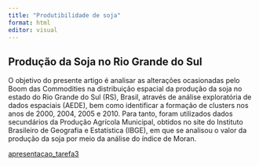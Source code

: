```yaml
---
title: "Produtibilidade de soja"
format: html
editor: visual
---
```


## Produção da Soja no Rio Grande do Sul

O objetivo do presente artigo é analisar as alterações ocasionadas pelo Boom das Commodities na distribuição espacial da produção da soja no estado do Rio Grande do Sul (RS), Brasil, através de análise exploratória de dados espaciais (AEDE), bem como identificar a formação de clusters nos anos de 2000, 2004, 2005 e 2010. Para tanto, foram utilizados dados secundários da Produção Agrícola Municipal, obtidos no site do Instituto Brasileiro de Geografia e Estatística (IBGE), em que se analisou o valor da produção da soja por meio da análise do índice de Moran.\

[apresentacao_tarefa3](apres_tar3.html)

